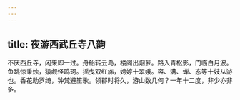 ```yaml
---
---
---
```

title: 夜游西武丘寺八韵
---



不厌西丘寺，闲来即一过。舟船转云岛，楼阁出烟萝。路入青松影，门临白月波。鱼跳惊秉烛，猿觑怪鸣珂。摇曳双红旆，娉婷十翠娥。容、满、蝉、态等十妓从游也。香花助罗绮，钟梵避笙歌。领郡时将久，游山数几何？一年十二度，非少亦非多。